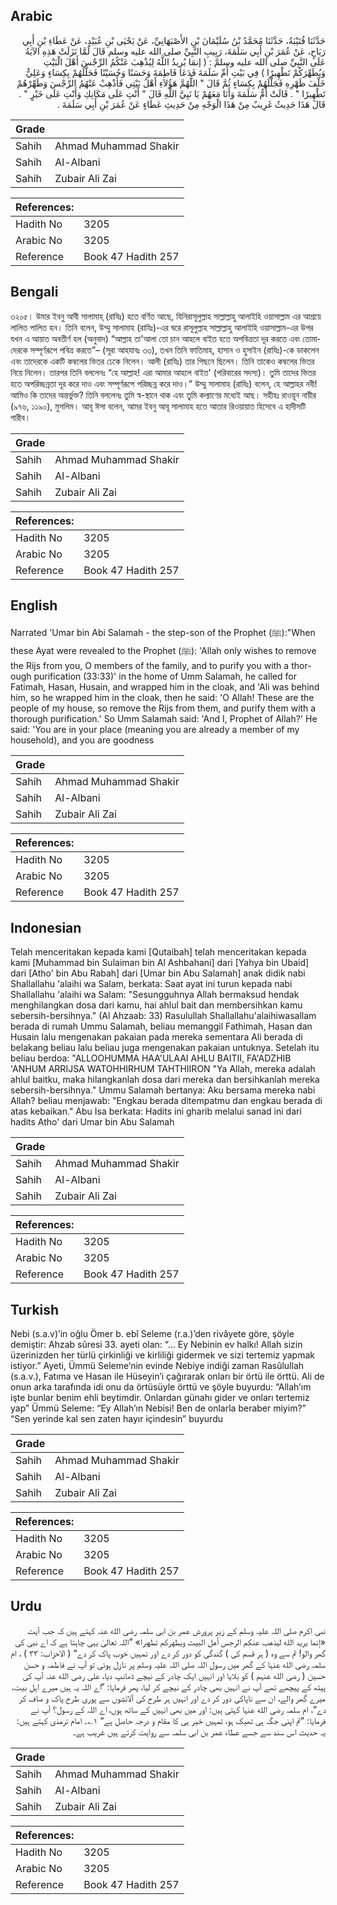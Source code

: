 ## Arabic


<div dir="rtl" lang="ar" style={{fontSize:'larger',backgroundColor:'#f8f9fa',padding:20}}>
حَدَّثَنَا قُتَيْبَةُ، حَدَّثَنَا مُحَمَّدُ بْنُ سُلَيْمَانَ بْنِ الأَصْبَهَانِيِّ، عَنْ يَحْيَى بْنِ عُبَيْدٍ، عَنْ عَطَاءِ بْنِ أَبِي رَبَاحٍ، عَنْ عُمَرَ بْنِ أَبِي سَلَمَةَ، رَبِيبِ النَّبِيِّ صلى الله عليه وسلم قَالَ لَمَّا نَزَلَتْ هَذِهِ الآيَةُ عَلَى النَّبِيِّ صلى الله عليه وسلمَّ ‏:‏ ‏(‏ إنمَا يُرِيدُ اللَّهُ لِيُذْهِبَ عَنْكُمُ الرِّجْسَ أَهْلَ الْبَيْتِ وَيُطَهِّرَكُمْ تَطْهِيرًا ‏)‏ فِي بَيْتِ أُمِّ سَلَمَةَ فَدَعَا فَاطِمَةَ وَحَسَنًا وَحُسَيْنًا فَجَلَّلَهُمْ بِكِسَاءٍ وَعَلِيٌّ خَلْفَ ظَهْرِهِ فَجَلَّلَهُمْ بِكِسَاءٍ ثُمَّ قَالَ ‏"‏ اللَّهُمَّ هَؤُلاَءِ أَهْلُ بَيْتِي فَأَذْهِبْ عَنْهُمُ الرِّجْسَ وَطَهِّرْهُمْ تَطْهِيرًا ‏"‏ ‏.‏ قَالَتْ أُمُّ سَلَمَةَ وَأَنَا مَعَهُمْ يَا نَبِيَّ اللَّهِ قَالَ ‏"‏ أَنْتِ عَلَى مَكَانِكِ وَأَنْتِ عَلَى خَيْرٍ ‏"‏ ‏.‏ قَالَ هَذَا حَدِيثٌ غَرِيبٌ مِنْ هَذَا الْوَجْهِ مِنْ حَدِيثِ عَطَاءٍ عَنْ عُمَرَ بْنِ أَبِي سَلَمَةَ ‏.‏
</div>
<div style={{backgroundColor:'#f8f9fa',padding:20, marginBottom: 10}}><table> <thead> <tr> <th>Grade</th> <th></th> </tr> </thead> <tbody> <tr><td>Sahih</td><td>Ahmad Muhammad Shakir</td></tr><tr><td>Sahih</td><td>Al-Albani</td></tr><tr><td>Sahih</td><td>Zubair Ali Zai</td></tr></tbody></table><table> <thead> <tr> <th>References:</th> <th></th> </tr> </thead> <tbody><tr><td>Hadith No</td><td>3205</td></tr><tr><td>Arabic No</td><td>3205</td></tr><tr><td>Reference</td><td>Book 47 Hadith 257</td></tr></tbody></table></div>

## Bengali


<div dir="ltr" lang="bn" style={{fontSize:'larger',backgroundColor:'#f8f9fa',padding:20}}>
৩২০৫। উমার ইবনু আবী সালামাহ্ (রাযিঃ) হতে বর্ণিত আছে, যিনিরাসূলুল্লাহ সাল্লাল্লাহু আলাইহি ওয়াসাল্লাম এর আশ্রয়ে লালিত পালিত হন। তিনি বলেন, উম্মু সালামাহ (রাযিঃ)-এর ঘরে রাসূলুল্লাহ সাল্লাল্লাহু আলাইহি ওয়াসাল্লাম-এর উপর যখন এ আয়াত অবতীর্ণ হল (অনুবাদ) “আল্লাহ তা'আলা তো চান আহলে বাইত হতে অপবিত্রতা দূর করতে এবং তোমাদেরকে সম্পূর্ণরূপে পবিত্র করতে”– (সূরা আহযাবঃ ৩৩), তখন তিনি ফাতিমাহ, হাসান ও হুসাইন (রাযিঃ)-কে ডাকলেন এবং তাদেরকে একটি কম্বলের ভিতর ঢেকে নিলেন। আলী (রাযিঃ) তার পিছনে ছিলেন। তিনি তাকেও কম্বলের ভিতর নিয়ে নিলেন। তারপর তিনি বললেনঃ “হে আল্লাহ! এরা আমার আহলে বাইত' (পরিবারের সদস্য)। তুমি তাদের ভিতর হতে অপরিচ্ছন্নতা দূর করে দাও এবং সম্পূর্ণরূপে পরিচ্ছন্ন করে দাও।” উম্মু সালামাহ (রাযিঃ) বলেন, হে আল্লাহর নবী! আমিও কি তাদের অন্তর্ভুক্ত? তিনি বললেনঃ তুমি স্ব-স্থানে থাক এবং তুমি কল্যাণের মধ্যেই আছ। সহীহঃ রাওয়ূন নায়ীর (৯৭৬, ১১৯০), মুসলিম। আবূ ঈসা বলেন, আমর ইবনু আবূ সালামাহ হতে আতার রিওয়ায়াত হিসেবে এ হাদীসটি গারীব।
</div>
<div style={{backgroundColor:'#f8f9fa',padding:20, marginBottom: 10}}><table> <thead> <tr> <th>Grade</th> <th></th> </tr> </thead> <tbody> <tr><td>Sahih</td><td>Ahmad Muhammad Shakir</td></tr><tr><td>Sahih</td><td>Al-Albani</td></tr><tr><td>Sahih</td><td>Zubair Ali Zai</td></tr></tbody></table><table> <thead> <tr> <th>References:</th> <th></th> </tr> </thead> <tbody><tr><td>Hadith No</td><td>3205</td></tr><tr><td>Arabic No</td><td>3205</td></tr><tr><td>Reference</td><td>Book 47 Hadith 257</td></tr></tbody></table></div>

## English


<div dir="ltr" lang="en" style={{fontSize:'larger',backgroundColor:'#f8f9fa',padding:20}}>
Narrated 'Umar bin Abi Salamah - the step-son of the Prophet (ﷺ):"When these Ayat were revealed to the Prophet (ﷺ): 'Allah only wishes to remove the Rijs from you, O members of the family, and to purify you with a thorough purification (33:33)' in the home of Umm Salamah, he called for Fatimah, Hasan, Husain, and wrapped him in the cloak, and 'Ali was behind him, so he wrapped him in the cloak, then he said: 'O Allah! These are the people of my house, so remove the Rijs from them, and purify them with a thorough purification.' So Umm Salamah said: 'And I, Prophet of Allah?' He said: 'You are in your place (meaning you are already a member of my household), and you are goodness
</div>
<div style={{backgroundColor:'#f8f9fa',padding:20, marginBottom: 10}}><table> <thead> <tr> <th>Grade</th> <th></th> </tr> </thead> <tbody> <tr><td>Sahih</td><td>Ahmad Muhammad Shakir</td></tr><tr><td>Sahih</td><td>Al-Albani</td></tr><tr><td>Sahih</td><td>Zubair Ali Zai</td></tr></tbody></table><table> <thead> <tr> <th>References:</th> <th></th> </tr> </thead> <tbody><tr><td>Hadith No</td><td>3205</td></tr><tr><td>Arabic No</td><td>3205</td></tr><tr><td>Reference</td><td>Book 47 Hadith 257</td></tr></tbody></table></div>

## Indonesian


<div dir="ltr" lang="id" style={{fontSize:'larger',backgroundColor:'#f8f9fa',padding:20}}>
Telah menceritakan kepada kami [Qutaibah] telah menceritakan kepada kami [Muhammad bin Sulaiman bin Al Ashbahani] dari [Yahya bin Ubaid] dari [Atho' bin Abu Rabah] dari [Umar bin Abu Salamah] anak didik nabi Shallallahu 'alaihi wa Salam, berkata: Saat ayat ini turun kepada nabi Shallallahu 'alaihi wa Salam: "Sesungguhnya Allah bermaksud hendak menghilangkan dosa dari kamu, hai ahlul bait dan membersihkan kamu sebersih-bersihnya." (Al Ahzaab: 33) Rasulullah Shallallahu'alaihiwasallam berada di rumah Ummu Salamah, beliau memanggil Fathimah, Hasan dan Husain lalu mengenakan pakaian pada mereka sementara Ali berada di belakang beliau lalu beliau juga mengenakan pakaian untuknya. Setelah itu beliau berdoa: "ALLOOHUMMA HAA'ULAAI AHLU BAITII, FA'ADZHIB 'ANHUM ARRIJSA WATOHHIRHUM TAHTHIIRON "Ya Allah, mereka adalah ahlul baitku, maka hilangkanlah dosa dari mereka dan bersihkanlah mereka sebersih-bersihnya." Ummu Salamah bertanya: Aku bersama mereka nabi Allah? beliau menjawab: "Engkau berada ditempatmu dan engkau berada di atas kebaikan." Abu Isa berkata: Hadits ini gharib melalui sanad ini dari hadits Atho' dari Umar bin Abu Salamah
</div>
<div style={{backgroundColor:'#f8f9fa',padding:20, marginBottom: 10}}><table> <thead> <tr> <th>Grade</th> <th></th> </tr> </thead> <tbody> <tr><td>Sahih</td><td>Ahmad Muhammad Shakir</td></tr><tr><td>Sahih</td><td>Al-Albani</td></tr><tr><td>Sahih</td><td>Zubair Ali Zai</td></tr></tbody></table><table> <thead> <tr> <th>References:</th> <th></th> </tr> </thead> <tbody><tr><td>Hadith No</td><td>3205</td></tr><tr><td>Arabic No</td><td>3205</td></tr><tr><td>Reference</td><td>Book 47 Hadith 257</td></tr></tbody></table></div>

## Turkish


<div dir="ltr" lang="tr" style={{fontSize:'larger',backgroundColor:'#f8f9fa',padding:20}}>
Nebi (s.a.v)’in oğlu Ömer b. ebî Seleme (r.a.)’den rivâyete göre, şöyle demiştir: Ahzab sûresi 33. ayeti olan: “… Ey Nebinin ev halkı! Allah sizin üzerinizden her türlü çirkinliği ve kirliliği gidermek ve sizi tertemiz yapmak istiyor.” Ayeti, Ümmü Seleme’nin evinde Nebiye indiği zaman Rasûlullah (s.a.v.), Fatıma ve Hasan ile Hüseyin’i çağırarak onları bir örtü ile örttü. Ali de onun arka tarafında idi onu da örtüsüyle örttü ve şöyle buyurdu: “Allah’ım işte bunlar benim ehli beytimdir. Onlardan günahı gider ve onları tertemiz yap” Ümmü Seleme: “Ey Allah’ın Nebisi! Ben de onlarla beraber miyim?” “Sen yerinde kal sen zaten hayır içindesin” buyurdu
</div>
<div style={{backgroundColor:'#f8f9fa',padding:20, marginBottom: 10}}><table> <thead> <tr> <th>Grade</th> <th></th> </tr> </thead> <tbody> <tr><td>Sahih</td><td>Ahmad Muhammad Shakir</td></tr><tr><td>Sahih</td><td>Al-Albani</td></tr><tr><td>Sahih</td><td>Zubair Ali Zai</td></tr></tbody></table><table> <thead> <tr> <th>References:</th> <th></th> </tr> </thead> <tbody><tr><td>Hadith No</td><td>3205</td></tr><tr><td>Arabic No</td><td>3205</td></tr><tr><td>Reference</td><td>Book 47 Hadith 257</td></tr></tbody></table></div>

## Urdu


<div dir="rtl" lang="ur" style={{fontSize:'larger',backgroundColor:'#f8f9fa',padding:20}}>
نبی اکرم صلی اللہ علیہ وسلم کے زیر پرورش عمر بن ابی سلمہ رضی الله عنہ کہتے ہیں کہ جب آیت «إنما يريد الله ليذهب عنكم الرجس أهل البيت ويطهركم تطهيرا» ”اللہ تعالیٰ یہی چاہتا ہے کہ اے نبی کی گھر والو! تم سے وہ ( ہر قسم کی ) گندگی کو دور کر دے اور تمہیں خوب پاک کر دے“ ( الاحزاب: ۳۳ ) ، ام سلمہ رضی الله عنہا کے گھر میں رسول اللہ صلی اللہ علیہ وسلم پر نازل ہوئی تو آپ نے فاطمہ و حسن حسین ( رضی الله عنہم ) کو بلایا اور انہیں ایک چادر کے نیچے ڈھانپ دیا، علی رضی الله عنہ آپ کی پیٹھ کے پیچھے تھے آپ نے انہیں بھی چادر کے نیچے کر لیا، پھر فرمایا: ”اے اللہ یہ ہیں میرے اہل بیت، میرے گھر والے، ان سے ناپاکی دور کر دے اور انہیں ہر طرح کی آلائشوں سے پوری طرح پاک و صاف کر دے“، ام سلمہ رضی الله عنہا کہتی ہیں: اور میں بھی انہیں کے ساتھ ہوں، اے اللہ کے رسول؟ آپ نے فرمایا: ”تم اپنی جگہ ہی ٹھیک ہو، تمہیں خیر ہی کا مقام و درجہ حاصل ہے“ ۱؎۔ امام ترمذی کہتے ہیں: یہ حدیث اس سند سے جسے عطاء عمر بن ابی سلمہ سے روایت کرتے ہیں غریب ہے۔
</div>
<div style={{backgroundColor:'#f8f9fa',padding:20, marginBottom: 10}}><table> <thead> <tr> <th>Grade</th> <th></th> </tr> </thead> <tbody> <tr><td>Sahih</td><td>Ahmad Muhammad Shakir</td></tr><tr><td>Sahih</td><td>Al-Albani</td></tr><tr><td>Sahih</td><td>Zubair Ali Zai</td></tr></tbody></table><table> <thead> <tr> <th>References:</th> <th></th> </tr> </thead> <tbody><tr><td>Hadith No</td><td>3205</td></tr><tr><td>Arabic No</td><td>3205</td></tr><tr><td>Reference</td><td>Book 47 Hadith 257</td></tr></tbody></table></div>